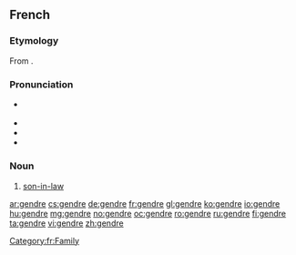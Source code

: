 ==French==

===Etymology===
From {{etyl|la|fr}} {{term|gener}}.

===Pronunciation===
* {{IPA|/ʒɑ̃dʁ/|lang=fr}} {{X-SAMPA|/ZA~dR/}}
* {{audio|Fr-gendre.ogg|Audio}}
* {{rhymes|ɑ̃dʁ|lang=fr}}
* {{homophones|gendres|lang=fr}}

===Noun===
{{fr-noun|m}}

# [[son-in-law]]

[[Category:fr:Family]]

[[ar:gendre]]
[[cs:gendre]]
[[de:gendre]]
[[fr:gendre]]
[[gl:gendre]]
[[ko:gendre]]
[[io:gendre]]
[[hu:gendre]]
[[mg:gendre]]
[[no:gendre]]
[[oc:gendre]]
[[ro:gendre]]
[[ru:gendre]]
[[fi:gendre]]
[[ta:gendre]]
[[vi:gendre]]
[[zh:gendre]]